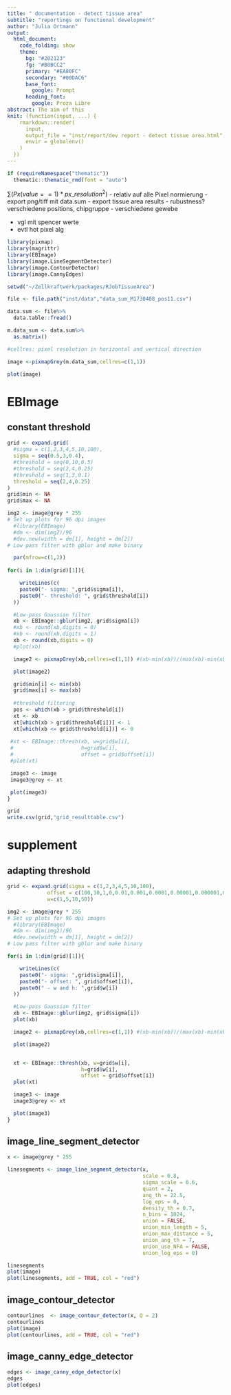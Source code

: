```yaml
---
title: " documentation - detect tissue area"
subtitle: "reportings on functional development"
author: "Julia Ortmann"
output: 
  html_document:
    code_folding: show
    theme:
      bg: "#202123"
      fg: "#B8BCC2"
      primary: "#EA80FC"
      secondary: "#00DAC6"
      base_font:
        google: Prompt
      heading_font:
        google: Proza Libre
abstract: The aim of this 
knit: (function(input, ...) {
    rmarkdown::render(
      input,
      output_file = "inst/report/dev report - detect tissue area.html",
      envir = globalenv()
    )
  })
---
```


```r
if (requireNamespace("thematic")) 
  thematic::thematic_rmd(font = "auto")
```

$\sum{(Px(value==1)*px\_resolution ^2 )}$
- relativ auf alle Pixel normierung
- export png/tiff mit data.sum
- export tissue area results
- rubustness? verschiedene positions, chipgruppe
- verschiedene gewebe

- vgl mit spencer werte
- evtl hot pixel alg


```r
library(pixmap)
library(magrittr)
library(EBImage)
library(image.LineSegmentDetector)
library(image.ContourDetector)
library(image.CannyEdges)

setwd("~/Zellkraftwerk/packages/RJobTissueArea")

file <- file.path("inst/data","data_sum_M1730408_pos11.csv")

data.sum <- file%>%
  data.table::fread()

m.data_sum <- data.sum%>%
  as.matrix()

#cellres: pixel resolution in horizontal and vertical direction

image <-pixmapGrey(m.data_sum,cellres=c(1,1))

plot(image)
```

# EBImage

## constant threshold

```r
grid <- expand.grid(
  #sigma = c(1,2,3,4,5,10,100),
  sigma = seq(0.5,3,0.4),
  #threshold = seq(0,10,0.5)
  #threshold = seq(2,4,0.25)
  #threshold = seq(1,3,0.1)
  threshold = seq(2,4,0.25)
)
grid$min <- NA
grid$max <- NA

img2 <- image@grey * 255
# Set up plots for 96 dpi images
  #library(EBImage)
  #dm <- dim(img2)/96
  #dev.new(width = dm[1], height = dm[2])
# Low pass filter with gblur and make binary

  par(mfrow=c(1,2))
  
for(i in 1:dim(grid)[1]){

    writeLines(c(
    paste0("- sigma: ",grid$sigma[i]),
    paste0("- threshold: ", grid$threshold[i])
  ))

  #Low-pass Gaussian filter
  xb <- EBImage::gblur(img2, grid$sigma[i])
  #xb <- round(xb,digits = 0)
  #xb <- round(xb,digits = 1)
  xb <- round(xb,digits = 0)
  #plot(xb)

  image2 <- pixmapGrey(xb,cellres=c(1,1)) #(xb-min(xb))/(max(xb)-min(xb))

  plot(image2)

  grid$min[i] <- min(xb)
  grid$max[i] <- max(xb)
  
  #threshold filtering
  pos <- which(xb > grid$threshold[i])
  xt <- xb
  xt[which(xb > grid$threshold[i])] <- 1
  xt[which(xb <= grid$threshold[i])] <- 0
  
 #xt <- EBImage::thresh(xb, w=grid$w[i],
 #                      h=grid$w[i],
 #                      offset = grid$offset[i])
 #plot(xt)

 image3 <- image
 image3@grey <- xt

 plot(image3)
}

grid
write.csv(grid,"grid_resulttable.csv")
```

# supplement

## adapting threshold

```r

grid <- expand.grid(sigma = c(1,2,3,4,5,10,100),
             offset = c(100,10,1,0,0.01,0.001,0.0001,0.00001,0.000001,0.0000001),
             w=c(1,5,10,50))

img2 <- image@grey * 255
# Set up plots for 96 dpi images
  #library(EBImage)
  #dm <- dim(img2)/96
  #dev.new(width = dm[1], height = dm[2])
# Low pass filter with gblur and make binary

for(i in 1:dim(grid)[1]){

    writeLines(c(
    paste0("- sigma: ",grid$sigma[i]),
    paste0("- offset: ", grid$offset[i]),
    paste0(" - w and h: ",grid$w[i])
  ))

  #Low-pass Gaussian filter
  xb <- EBImage::gblur(img2, grid$sigma[i])
  plot(xb)

  image2 <- pixmapGrey(xb,cellres=c(1,1)) #(xb-min(xb))/(max(xb)-min(xb))

  plot(image2)


  xt <- EBImage::thresh(xb, w=grid$w[i],
                        h=grid$w[i],
                        offset = grid$offset[i])
  plot(xt)

  image3 <- image
  image3@grey <- xt

  plot(image3)
}

```

## image_line_segment_detector

```r
x <- image@grey * 255

linesegments <- image_line_segment_detector(x,
                                            scale = 0.8,
                                            sigma_scale = 0.6,
                                            quant = 2,
                                            ang_th = 22.5,
                                            log_eps = 0,
                                            density_th = 0.7,
                                            n_bins = 1024,
                                            union = FALSE,
                                            union_min_length = 5,
                                            union_max_distance = 5,
                                            union_ang_th = 7,
                                            union_use_NFA = FALSE,
                                            union_log_eps = 0)

linesegments
plot(image)
plot(linesegments, add = TRUE, col = "red")
```

## image_contour_detector

```r
contourlines  <- image_contour_detector(x, Q = 2)
contourlines
plot(image)
plot(contourlines, add = TRUE, col = "red")
```

## image_canny_edge_detector

```r
edges <- image_canny_edge_detector(x)
edges
plot(edges)
```
